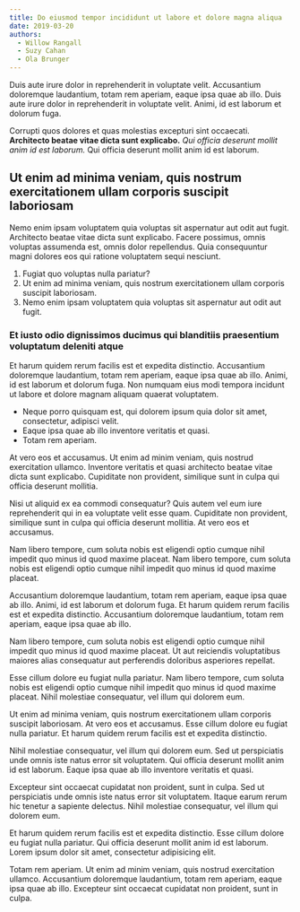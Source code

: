 ```yaml
---
title: Do eiusmod tempor incididunt ut labore et dolore magna aliqua
date: 2019-03-20
authors:
  - Willow Rangall
  - Suzy Cahan
  - Ola Brunger
---
```


Duis aute irure dolor in reprehenderit in voluptate velit. Accusantium doloremque laudantium, totam rem aperiam, eaque ipsa quae ab illo. Duis aute irure dolor in reprehenderit in voluptate velit. Animi, id est laborum et dolorum fuga.

Corrupti quos dolores et quas molestias excepturi sint occaecati. **Architecto beatae vitae dicta sunt explicabo.** _Qui officia deserunt mollit anim id est laborum._ Qui officia deserunt mollit anim id est laborum.

## Ut enim ad minima veniam, quis nostrum exercitationem ullam corporis suscipit laboriosam

Nemo enim ipsam voluptatem quia voluptas sit aspernatur aut odit aut fugit. Architecto beatae vitae dicta sunt explicabo. Facere possimus, omnis voluptas assumenda est, omnis dolor repellendus. Quia consequuntur magni dolores eos qui ratione voluptatem sequi nesciunt.

1. Fugiat quo voluptas nulla pariatur?
2. Ut enim ad minima veniam, quis nostrum exercitationem ullam corporis suscipit laboriosam.
3. Nemo enim ipsam voluptatem quia voluptas sit aspernatur aut odit aut fugit.

### Et iusto odio dignissimos ducimus qui blanditiis praesentium voluptatum deleniti atque

Et harum quidem rerum facilis est et expedita distinctio. Accusantium doloremque laudantium, totam rem aperiam, eaque ipsa quae ab illo. Animi, id est laborum et dolorum fuga. Non numquam eius modi tempora incidunt ut labore et dolore magnam aliquam quaerat voluptatem.

- Neque porro quisquam est, qui dolorem ipsum quia dolor sit amet, consectetur, adipisci velit.
- Eaque ipsa quae ab illo inventore veritatis et quasi.
- Totam rem aperiam.

At vero eos et accusamus. Ut enim ad minim veniam, quis nostrud exercitation ullamco. Inventore veritatis et quasi architecto beatae vitae dicta sunt explicabo. Cupiditate non provident, similique sunt in culpa qui officia deserunt mollitia.

Nisi ut aliquid ex ea commodi consequatur? Quis autem vel eum iure reprehenderit qui in ea voluptate velit esse quam. Cupiditate non provident, similique sunt in culpa qui officia deserunt mollitia. At vero eos et accusamus.

Nam libero tempore, cum soluta nobis est eligendi optio cumque nihil impedit quo minus id quod maxime placeat. Nam libero tempore, cum soluta nobis est eligendi optio cumque nihil impedit quo minus id quod maxime placeat.

Accusantium doloremque laudantium, totam rem aperiam, eaque ipsa quae ab illo. Animi, id est laborum et dolorum fuga. Et harum quidem rerum facilis est et expedita distinctio. Accusantium doloremque laudantium, totam rem aperiam, eaque ipsa quae ab illo.

Nam libero tempore, cum soluta nobis est eligendi optio cumque nihil impedit quo minus id quod maxime placeat. Ut aut reiciendis voluptatibus maiores alias consequatur aut perferendis doloribus asperiores repellat.

Esse cillum dolore eu fugiat nulla pariatur. Nam libero tempore, cum soluta nobis est eligendi optio cumque nihil impedit quo minus id quod maxime placeat. Nihil molestiae consequatur, vel illum qui dolorem eum.

Ut enim ad minima veniam, quis nostrum exercitationem ullam corporis suscipit laboriosam. At vero eos et accusamus. Esse cillum dolore eu fugiat nulla pariatur. Et harum quidem rerum facilis est et expedita distinctio.

Nihil molestiae consequatur, vel illum qui dolorem eum. Sed ut perspiciatis unde omnis iste natus error sit voluptatem. Qui officia deserunt mollit anim id est laborum. Eaque ipsa quae ab illo inventore veritatis et quasi.

Excepteur sint occaecat cupidatat non proident, sunt in culpa. Sed ut perspiciatis unde omnis iste natus error sit voluptatem. Itaque earum rerum hic tenetur a sapiente delectus. Nihil molestiae consequatur, vel illum qui dolorem eum.

Et harum quidem rerum facilis est et expedita distinctio. Esse cillum dolore eu fugiat nulla pariatur. Qui officia deserunt mollit anim id est laborum. Lorem ipsum dolor sit amet, consectetur adipisicing elit.

Totam rem aperiam. Ut enim ad minim veniam, quis nostrud exercitation ullamco. Accusantium doloremque laudantium, totam rem aperiam, eaque ipsa quae ab illo. Excepteur sint occaecat cupidatat non proident, sunt in culpa.
